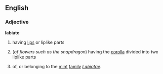 ==English==
===Adjective===
'''labiate'''
# having [[lip]]s or liplike parts
#{{botany}}(''of flowers such as the snapdragon'') having the [[corolla]] divided into two liplike parts
#{{botany}} of, or belonging to the [[mint]] [[family]] ''[[Labiatae]]''.